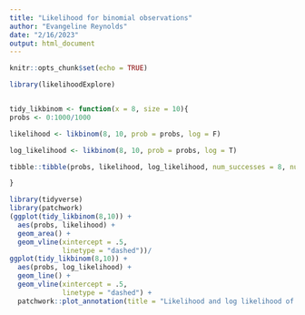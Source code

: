 ```yaml
---
title: "Likelihood for binomial observations"
author: "Evangeline Reynolds"
date: "2/16/2023"
output: html_document
---
```


```r
knitr::opts_chunk$set(echo = TRUE)
```


```r
library(likelihoodExplore)


tidy_likbinom <- function(x = 8, size = 10){
probs <- 0:1000/1000

likelihood <- likbinom(8, 10, prob = probs, log = F)

log_likelihood <- likbinom(8, 10, prob = probs, log = T)

tibble::tibble(probs, likelihood, log_likelihood, num_successes = 8, num_trials = 10) 

}

library(tidyverse)
library(patchwork)
(ggplot(tidy_likbinom(8,10)) + 
  aes(probs, likelihood) + 
  geom_area() + 
  geom_vline(xintercept = .5,
             linetype = "dashed"))/
ggplot(tidy_likbinom(8,10)) + 
  aes(probs, log_likelihood) + 
  geom_line() + 
  geom_vline(xintercept = .5,
             linetype = "dashed") + 
  patchwork::plot_annotation(title = "Likelihood and log likelihood of observing given 8 successes observed in 10 Bernoulli trails" %>% str_wrap(50))
```



